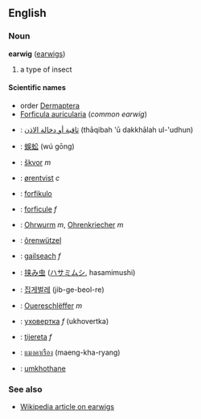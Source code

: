 ==English==
===Noun===
'''earwig''' ([[earwigs]])

# a type of insect

====Scientific names====
*order [[Dermaptera]]<!-- the entire order -->
*[[Forficula auricularia]] (''common earwig'')

*{{ar}}: [[ثاقبة أو دخالة الاذن]] (thāqibah 'ū dakkhālah ul-'udhun)
*{{zh}}: [[蜈蚣]] (wú gōng)
*{{cz}}: [[škvor]] ''m''
*{{da}}: [[ørentvist]] ''c''
*{{eo}}: [[forfikulo]]
*{{fr}}: [[forficule]] ''f''
*{{de}}: [[Ohrwurm]] ''m'', [[Ohrenkriecher]] ''m''
*{{gmh}}: [[ôrenwützel]]
*{{ga}}: [[gailseach]] ''f''
*{{ja}}: [[挟み虫]] ([[ハサミムシ]], hasamimushi)
*{{ko}}: [[집게벌레]] (jib-ge-beol-re)
*{{lb}}: [[Ouereschlëffer]] ''m''
*{{ru}}: [[уховертка]] ''f'' (ukhovertka)
*{{es}}: [[tijereta]] ''f''
*{{th}}: [[แมงคาเรือง]] (maeng-kha-ryang)
*{{zu}}: [[umkhothane]]

===See also===
*[[w:Earwig|Wikipedia article on earwigs]]